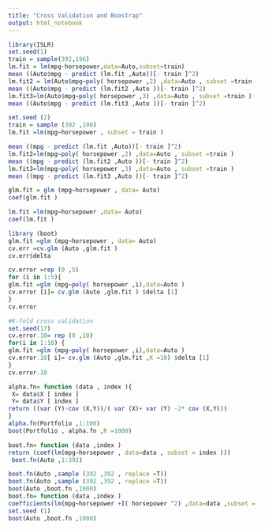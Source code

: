 ```yaml
---
title: "Cross Validation and Boostrap"
output: html_notebook
---
```



```r
library(ISLR)
set.seed(1)
train = sample(392,196)
lm.fit = lm(mpg~horsepower,data=Auto,subset=train)
mean ((Auto$mpg - predict (lm.fit ,Auto))[- train ]^2)
lm.fit2 = lm(Auto$mpg∼poly( horsepower ,2) ,data=Auto , subset =train )
mean ((Auto$mpg - predict (lm.fit2 ,Auto ))[- train ]^2)
lm.fit3=lm(Auto$mpg∼poly( horsepower ,3) ,data=Auto , subset =train )
mean ((Auto$mpg - predict (lm.fit3 ,Auto ))[- train ]^2)
```

```r
set.seed (2)
train = sample (392 ,196)
lm.fit =lm(mpg∼horsepower , subset = train )
```

```r
mean ((mpg - predict (lm.fit ,Auto))[- train ]^2)
lm.fit2=lm(mpg∼poly( horsepower ,2) ,data=Auto , subset =train )
mean ((mpg - predict (lm.fit2 ,Auto ))[- train ]^2)
lm.fit3=lm(mpg∼poly( horsepower ,3) ,data=Auto , subset =train )
mean ((mpg - predict (lm.fit3 ,Auto ))[- train ]^2)
```
```r
glm.fit = glm (mpg∼horsepower , data= Auto)
coef(glm.fit )
```

```r
lm.fit =lm(mpg∼horsepower ,data= Auto)
coef(lm.fit )
```
```r
library (boot)
glm.fit =glm (mpg∼horsepower , data= Auto)
cv.err =cv.glm (Auto ,glm.fit )
cv.err$delta
```
```r
cv.error =rep (0 ,5)
for (i in 1:5){
glm.fit =glm (mpg∼poly( horsepower ,i),data=Auto )
cv.error [i]= cv.glm (Auto ,glm.fit ) $delta [1]
}
cv.error
```
```r
#K-fold cross validation
set.seed(17)
cv.error.10= rep (0 ,10)
for(i in 1:10) {
glm.fit =glm (mpg∼poly( horsepower ,i),data=Auto )
cv.error.10[ i]= cv.glm (Auto ,glm.fit ,K =10) $delta [1]
}
cv.error.10
```
```r
alpha.fn= function (data , index ){
 X= data$X [ index ]
 Y= data$Y [ index ]
return ((var (Y)-cov (X,Y))/( var (X)+ var (Y) -2* cov (X,Y)))
}
alpha.fn(Portfolio ,1:100)
boot(Portfolio , alpha.fn ,R =1000)
```

```r
boot.fn= function (data ,index )
return (coef(lm(mpg∼horsepower , data=data , subset = index )))
 boot.fn(Auto ,1:392)

```
```r
boot.fn(Auto ,sample (392 ,392 , replace =T))
boot.fn(Auto ,sample (392 ,392 , replace =T))
boot(Auto ,boot.fn ,1000)
boot.fn= function (data ,index )
coefficients(lm(mpg∼horsepower +I( horsepower ^2) ,data=data ,subset = index ))
set.seed (1)
boot(Auto ,boot.fn ,1000)
```
